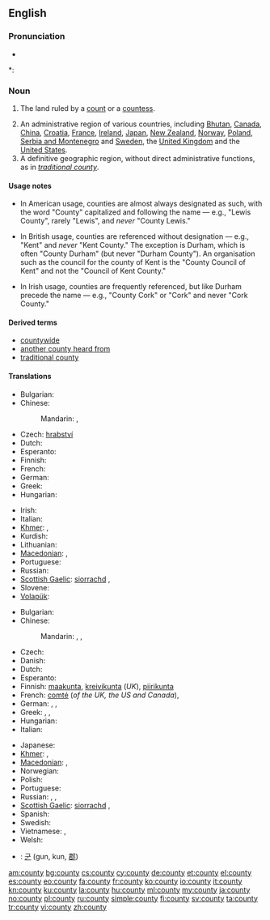 {{wikipedia}}
==English==

===Pronunciation===
* {{audio|en-us-county.ogg|Audio (US)}}

*: {{rhymes|aʊnti}}

===Noun===
{{en-noun|counties}}

# {{historical}} The land ruled by a [[count]] or a [[countess]].
# An administrative region of various countries, including [[Bhutan]], [[Canada]], [[China]], [[Croatia]], [[France]],  [[Ireland]], [[Japan]], [[New Zealand]], [[Norway]], [[Poland]], [[Serbia and Montenegro]] and [[Sweden]], the [[United Kingdom]] and the [[United States]].
# A definitive geographic region, without direct administrative functions, as in ''[[traditional county]]''.

====Usage notes====
*In American usage, counties are almost always designated as such, with the word "County" capitalized and following the name — e.g., "Lewis County", rarely "Lewis", and ''never'' "County Lewis." 

*In British usage, counties are referenced without designation — e.g., "Kent" and ''never'' "Kent County." The exception is Durham, which is often "County Durham" (but never "Durham County"). An organisation such as the council for the county of Kent is the "County Council of Kent" and not the "Council of Kent County."

*In Irish usage, counties are frequently referenced, but like Durham precede the name — e.g., "County Cork" or "Cork" and never "Cork County."

====Derived terms====
* [[countywide]]
* [[another county heard from]]
* [[traditional county]]

====Translations====
{{trans-top|land ruled by a count or countess}}
* Bulgarian: {{t-|bg|графство|m}}
* Chinese:
*: Mandarin: {{t-|cmn|縣|sc=Hani}}, {{t-|cmn|县|tr=xiàn|sc=Hani}}
* Czech: [[hrabství]] {{n}}
* Dutch: {{t-|nl|graafschap|n}}
* Esperanto: {{t-|eo|graflando|xs=Esperanto}}
* Finnish: {{t-|fi|kreivikunta}}
* French: {{t+|fr|comté|m}}
* German: {{t+|de|Grafschaft|f}}
* Greek: {{t+|el|κομητεία|f|tr=komiteía}}
* Hungarian: {{t+|hu|grófság}}
{{trans-mid}}
* Irish: {{t-|ga|contae|m|xs=Irish}}
* Italian: {{t-|it|contea|f}}
* [[Khmer]]: {{t|km|ស្រុក|sc=Khmr|tr=srok}}, {{t|km|អាណាស្រុក|sc=Khmr|tr=aa naa srok}}
* Kurdish: {{ku-Arab|[[ده‌وڵه‌ت]]}}
* Lithuanian: {{t-|lt|grafystė|f|xs=Lithuanian}}
* [[Macedonian]]: {{t|mk|грофовија|f|tr=grofóvija}}, {{t|mk|грофовство|n|tr=grófovstvo}}
* Portuguese: {{t+|pt|condado|m}}
* Russian: {{t+|ru|графство|n|tr=gráfstvo}}
* [[Scottish Gaelic]]: [[siorrachd]] {{f}}, {{t-|gd|siorramachd|f|xs=Scottish Gaelic}}
* Slovene: {{t+|sl|grofija|f}}
* [[Volapük]]: {{t|vo|grafän}}
{{trans-bottom}}

{{trans-top|administrative region of various countries}}
* Bulgarian: {{t|bg|окръг|m}}
* Chinese:
*: Mandarin: {{t-|cmn|郡|tr=jùn|sc=Hani}}, {{t-|cmn|縣|sc=Hani}}, {{t-|cmn|县|tr=xiàn|sc=Hani}}
* Czech: {{t-|cs|okres|n}}
* Danish: {{t+|da|amt|n}}
* Dutch: {{t-|nl|graafschap|n}}
* Esperanto: {{t-|eo|graflando|xs=Esperanto}}
* Finnish: [[maakunta]], [[kreivikunta]] (''UK''), [[piirikunta]] {{qualifier|US}}
* French: [[comté]] {{m}} (''of the UK, the US and Canada''), {{t+|fr|département|f}}
* German: {{t+|de|Landkreis|m}}, {{t+|de|Grafschaft|f}}, {{t+|de|Bezirk|n}}
* Greek: {{t+|el|νομός|m|tr=nomós}}, {{t+|el|επαρχία|f|tr=eparchía}}, {{t|el|περιφέρεια|f|sc=Grek}}
* Hungarian: {{t|hu|megye}}
* Italian: {{t-|it|contea|f}}
{{trans-mid}}
* Japanese: {{t+|ja|郡|tr=ぐん, gun}}
* [[Khmer]]: {{t|km|ស្រុក|sc=Khmr|tr=srok}}, {{t|km|អាណាស្រុក|sc=Khmr|tr=aa naa srok}}
* [[Macedonian]]: {{t|mk|грофовија|f|tr=grofóvija}}, {{t-|mk|округ|m|tr=ókrug}}
* Norwegian: {{t|no|fylke}}
* Polish: {{t+|pl|powiat|m}}
* Portuguese: {{t+|pt|condado|m}}
* Russian: {{t+|ru|графство|n|tr=gráfstvo}} {{qualifier|e.g. UK}}, {{t+|ru|округ|m|tr=ókrug}}, {{t|ru|уезд|m|tr=ujézd}}
* [[Scottish Gaelic]]: [[siorrachd]] {{f}}, {{t-|gd|siorramachd|f|xs=Scottish Gaelic}}
* Spanish: {{t-|es|condado|m}}
* Swedish: {{t+|sv|län}}
* Vietnamese: {{t+|vi|quận|xs=Vietnamese}}, {{t|vi|quận hạt|xs=Vietnamese}} {{qualifier|occasionally}}
* Welsh: {{t-|cy|sir|f|xs=Welsh}}
{{trans-bottom}}

{{checktrans-top}}
* {{ttbc|ko}}: [[군]] (gun, kun, [[郡]])
{{trans-bottom}}

[[am:county]]
[[bg:county]]
[[cs:county]]
[[cy:county]]
[[de:county]]
[[et:county]]
[[el:county]]
[[es:county]]
[[eo:county]]
[[fa:county]]
[[fr:county]]
[[ko:county]]
[[io:county]]
[[it:county]]
[[kn:county]]
[[ku:county]]
[[la:county]]
[[hu:county]]
[[ml:county]]
[[my:county]]
[[ja:county]]
[[no:county]]
[[pl:county]]
[[ru:county]]
[[simple:county]]
[[fi:county]]
[[sv:county]]
[[ta:county]]
[[tr:county]]
[[vi:county]]
[[zh:county]]